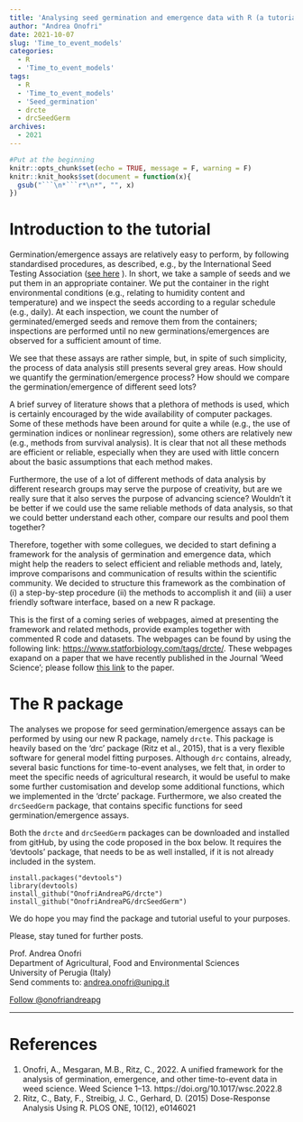 ```yaml
---
title: 'Analysing seed germination and emergence data with R (a tutorial). Part 1'
author: "Andrea Onofri"
date: 2021-10-07
slug: 'Time_to_event_models'
categories:
  - R
  - 'Time_to_event_models'
tags:
  - R
  - 'Time_to_event_models'
  - 'Seed_germination'
  - drcte
  - drcSeedGerm
archives:
  - 2021
---
```



```r
#Put at the beginning
knitr::opts_chunk$set(echo = TRUE, message = F, warning = F)
knitr::knit_hooks$set(document = function(x){ 
  gsub("```\n*```r*\n*", "", x) 
})
```

# Introduction to the tutorial

Germination/emergence assays are relatively easy to perform, by following standardised procedures, as described, e.g., by the International Seed Testing Association ([see here](https://www.ingentaconnect.com/content/ista/rules/2019/00002019/00000001) ). In short, we take a sample of seeds and we put them in an appropriate container. We put the container in the right environmental conditions (e.g., relating to humidity content and temperature) and we inspect the seeds according to a regular schedule (e.g., daily). At each inspection, we count the number of germinated/emerged seeds and remove them from the containers; inspections are performed until no new germinations/emergences are observed for a sufficient amount of time.

We see that these assays are rather simple, but, in spite of such simplicity, the process of data analysis still presents several grey areas. How should we quantify the germination/emergence process? How should we compare the germination/emergence of different seed lots?

A brief survey of literature shows that a plethora of methods is used, which is certainly encouraged by the wide availability of computer packages. Some of these methods have been around for quite a while (e.g., the use of germination indices or nonlinear regression), some others are relatively new (e.g., methods from survival analysis). It is clear that not all these methods are efficient or reliable, especially when they are used with little concern about the basic assumptions that each method makes.

Furthermore, the use of a lot of different methods of data analysis by different research groups may serve the purpose of creativity, but are we really sure that it also serves the purpose of advancing science? Wouldn't it be better if we could use the same reliable methods of data analysis, so that we could better understand each other, compare our results and pool them together?

Therefore, together with some collegues, we decided to start defining a framework for the analysis of germination and emergence data, which might help the readers to select efficient and reliable methods and, lately, improve comparisons and communication of results within the scientific community. We decided to structure this framework as the combination of (i) a step-by-step procedure (ii) the methods to accomplish it and (iii) a user friendly software interface, based on a new R package.

This is the first of a coming series of webpages, aimed at presenting the framework and related methods, provide examples together with commented R code and datasets. The webpages can be found by using the following link: [https://www.statforbiology.com/tags/drcte/](https://www.statforbiology.com/tags/drcte/). These webpages exapand on a paper that we have recently published in the Journal 'Weed Science'; please follow [this link](https://doi.org/10.1017/wsc.2022.8) to the paper. 


# The R package

The analyses we propose for seed germination/emergence assays can be performed by using our new R package, namely `drcte`. This package is heavily based on the 'drc' package (Ritz et al., 2015), that is a very flexible software for general model fitting purposes. Although `drc` contains, already, several  basic functions for time-to-event analyses, we felt that, in order to meet the specific needs of agricultural research, it would be useful to make some further customisation and develop some additional functions, which we implemented in the 'drcte' package. Furthermore, we also created the `drcSeedGerm` package, that contains specific functions for seed germination/emergence assays.

Both the `drcte` and `drcSeedGerm` packages can be downloaded and installed from gitHub, by using the code proposed in the box below. It requires the 'devtools' package, that needs to be as well installed, if it is not already included in the system.

```
install.packages("devtools")
library(devtools)
install_github("OnofriAndreaPG/drcte")
install_github("OnofriAndreaPG/drcSeedGerm")
```

We do hope you may find the package and tutorial useful to your purposes.

Please, stay tuned for further posts.

Prof. Andrea Onofri   
Department of Agricultural, Food and Environmental Sciences    
University of Perugia (Italy)    
Send comments to: [andrea.onofri@unipg.it](mailto:andrea.onofri@unipg.it)

<a href="https://twitter.com/onofriandreapg?ref_src=twsrc%5Etfw" class="twitter-follow-button" data-show-count="false">Follow @onofriandreapg</a><script async src="https://platform.twitter.com/widgets.js" charset="utf-8"></script>

---

# References

1. Onofri, A., Mesgaran, M.B., Ritz, C., 2022. A unified framework for the analysis of germination, emergence, and other time-to-event data in weed science. Weed Science 1–13. https://doi.org/10.1017/wsc.2022.8
2. Ritz, C., Baty, F., Streibig, J. C., Gerhard, D. (2015) Dose-Response Analysis Using R. PLOS ONE, 10(12), e0146021



